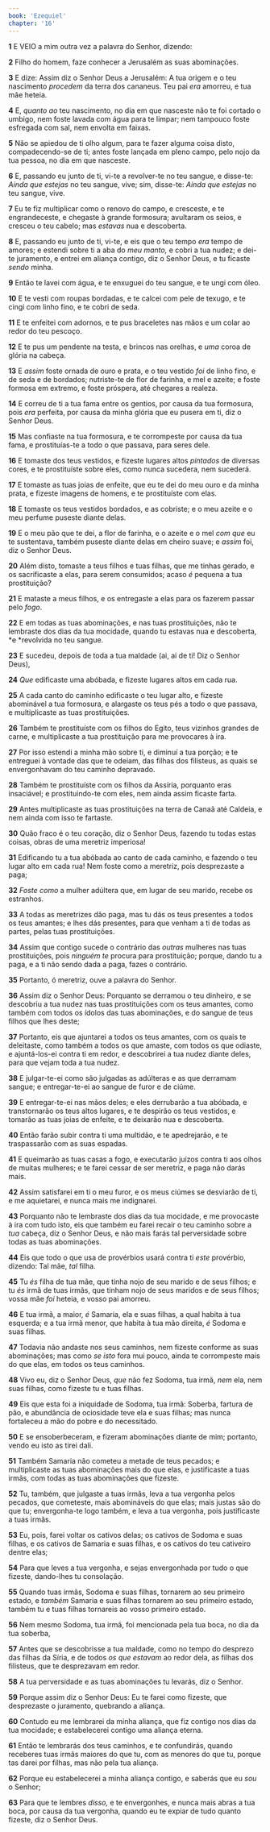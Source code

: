 ```yaml
---
book: 'Ezequiel'
chapter: '16'
---
```


**1** E VEIO a mim outra vez a palavra do Senhor, dizendo:

**2** Filho do homem, faze conhecer a Jerusalém as suas abominações.

**3** E dize: Assim diz o Senhor Deus a Jerusalém: A tua origem e o teu nascimento _procedem_ da terra dos cananeus. Teu pai _era_ amorreu, e tua mãe heteia.

**4** E, _quanto ao_ teu nascimento, no dia em que nasceste não te foi cortado o umbigo, nem foste lavada com água para te limpar; nem tampouco foste esfregada com sal, nem envolta em faixas.

**5** Não se apiedou de ti olho algum, para te fazer alguma coisa disto, compadecendo-se de ti; antes foste lançada em pleno campo, pelo nojo da tua pessoa, no dia em que nasceste.

**6** E, passando eu junto de ti, vi-te a revolver-te no teu sangue, e disse-te: _Ainda que estejas_ no teu sangue, vive; sim, disse-te: _Ainda que estejas_ no teu sangue, vive.

**7** Eu te fiz multiplicar como o renovo do campo, e cresceste, e te engrandeceste, e chegaste à grande formosura; avultaram os seios, e cresceu o teu cabelo; mas _estavas_ nua e descoberta.

**8** E, passando eu junto de ti, vi-te, e eis que o teu tempo _era_ tempo de amores; e estendi sobre ti a aba do _meu manto,_ e cobri a tua nudez; e dei-te juramento, e entrei em aliança contigo, diz o Senhor Deus, e tu ficaste _sendo_ minha.

**9** Então te lavei com água, e te enxuguei do teu sangue, e te ungi com óleo.

**10** E te vesti com roupas bordadas, e te calcei com pele de texugo, e te cingi com linho fino, e te cobri de seda.

**11** E te enfeitei com adornos, e te pus braceletes nas mãos e um colar ao redor do teu pescoço.

**12** E te pus um pendente na testa, e brincos nas orelhas, e _uma_ coroa de glória na cabeça.

**13** E _assim_ foste ornada de ouro e prata, e o teu vestido _foi_ de linho fino, e de seda e de bordados; nutriste-te de flor de farinha, e mel e azeite; e foste formosa em extremo, e foste próspera, até chegares a realeza.

**14** E correu de ti a tua fama entre os gentios, por causa da tua formosura, pois _era_ perfeita, por causa da minha glória que eu pusera em ti, diz o Senhor Deus.

**15** Mas confiaste na tua formosura, e te corrompeste por causa da tua fama, e prostituías-te a todo o que passava, para seres dele.

**16** E tomaste dos teus vestidos, e fizeste lugares altos _pintados_ de diversas cores, e te prostituíste sobre eles, como nunca sucedera, nem sucederá.

**17** E tomaste as tuas joias de enfeite, que eu te dei do meu ouro e da minha prata, e fizeste imagens de homens, e te prostituíste com elas.

**18** E tomaste os teus vestidos bordados, e as cobriste; e o meu azeite e o meu perfume puseste diante delas.

**19** E o meu pão que te dei, a flor de farinha, e o azeite e o mel _com que_ eu te sustentava, também puseste diante delas em cheiro suave; e _assim_ foi, diz o Senhor Deus.

**20** Além disto, tomaste a teus filhos e tuas filhas, que me tinhas gerado, e os sacrificaste a elas, para serem consumidos; acaso _é_ pequena a tua prostituição?

**21** E mataste a meus filhos, e os entregaste a elas para os fazerem passar pelo _fogo_.

**22** E em todas as tuas abominações, e nas tuas prostituições, não te lembraste dos dias da tua mocidade, quando tu estavas nua e descoberta, *e *revolvida no teu sangue.

**23** E sucedeu, depois de toda a tua maldade (ai, ai de ti! Diz o Senhor Deus),

**24** _Que_ edificaste uma abóbada, e fizeste lugares altos em cada rua.

**25** A cada canto do caminho edificaste o teu lugar alto, e fizeste abominável a tua formosura, e alargaste os teus pés a todo o que passava, e multiplicaste as tuas prostituições.

**26** Também te prostituíste com os filhos do Egito, teus vizinhos grandes de carne, e multiplicaste a tua prostituição para me provocares à ira.

**27** Por isso estendi a minha mão sobre ti, e diminuí a tua porção; e te entreguei à vontade das que te odeiam, das filhas dos filisteus, as quais se envergonhavam do teu caminho depravado.

**28** Também te prostituíste com os filhos da Assíria, porquanto eras insaciável; e prostituindo-te com eles, nem ainda assim ficaste farta.

**29** Antes multiplicaste as tuas prostituições na terra de Canaã até Caldeia, e nem ainda com isso te fartaste.

**30** Quão fraco é o teu coração, diz o Senhor Deus, fazendo tu todas estas coisas, obras de uma meretriz imperiosa!

**31** Edificando tu a tua abóbada ao canto de cada caminho, e fazendo o teu lugar alto em cada rua! Nem foste como a meretriz, pois desprezaste a paga;

**32** _Foste como_ a mulher adúltera que, em lugar de seu marido, recebe os estranhos.

**33** A todas as meretrizes dão paga, mas tu dás os teus presentes a todos os teus amantes; e lhes dás presentes, para que venham a ti de todas as partes, pelas tuas prostituições.

**34** Assim que contigo sucede o contrário das _outras_ mulheres nas tuas prostituições, pois _ninguém te_ procura para prostituição; porque, dando tu a paga, e a ti não sendo dada a paga, fazes o contrário.

**35** Portanto, ó meretriz, ouve a palavra do Senhor.

**36** Assim diz o Senhor Deus: Porquanto se derramou o teu dinheiro, e se descobriu a tua nudez nas tuas prostituições com os teus amantes, como também com todos os ídolos das tuas abominações, e do sangue de teus filhos que lhes deste;

**37** Portanto, eis que ajuntarei a todos os teus amantes, com os quais te deleitaste, como também a todos os que amaste, com todos os que odiaste, e ajuntá-los-ei contra ti em redor, e descobrirei a tua nudez diante deles, para que vejam toda a tua nudez.

**38** E julgar-te-ei como são julgadas as adúlteras e as que derramam sangue; e entregar-te-ei ao sangue de furor e de ciúme.

**39** E entregar-te-ei nas mãos deles; e eles derrubarão a tua abóbada, e transtornarão os teus altos lugares, e te despirão os teus vestidos, e tomarão as tuas joias de enfeite, e te deixarão nua e descoberta.

**40** Então farão subir contra ti uma multidão, e te apedrejarão, e te traspassarão com as suas espadas.

**41** E queimarão as tuas casas a fogo, e executarão juízos contra ti aos olhos de muitas mulheres; e te farei cessar de ser meretriz, e paga não darás mais.

**42** Assim satisfarei em ti o meu furor, e os meus ciúmes se desviarão de ti, e me aquietarei, e nunca mais me indignarei.

**43** Porquanto não te lembraste dos dias da tua mocidade, e me provocaste à ira com tudo isto, eis que também eu farei recair o teu caminho sobre a _tua_ cabeça, diz o Senhor Deus, e não mais farás tal perversidade sobre todas as tuas abominações.

**44** Eis que todo o que usa de provérbios usará contra ti _este_ provérbio, dizendo: Tal mãe, _tal_ filha.

**45** Tu _és_ filha de tua mãe, que tinha nojo de seu marido e de seus filhos; e tu _és_ irmã de tuas irmãs, que tinham nojo de seus maridos e de seus filhos; vossa mãe _foi_ heteia, e vosso pai amorreu.

**46** E tua irmã, a maior, _é_ Samaria, ela e suas filhas, a qual habita à tua esquerda; e a tua irmã menor, que habita à tua mão direita, _é_ Sodoma e suas filhas.

**47** Todavia não andaste nos seus caminhos, nem fizeste conforme as suas abominações; mas como _se isto_ fora mui pouco, ainda te corrompeste mais do que elas, em todos os teus caminhos.

**48** Vivo eu, diz o Senhor Deus, _que_ não fez Sodoma, tua irmã, _nem_ ela, nem suas filhas, como fizeste tu e tuas filhas.

**49** Eis que esta foi a iniquidade de Sodoma, tua irmã: Soberba, fartura de pão, e abundância de ociosidade teve ela e suas filhas; mas nunca fortaleceu a mão do pobre e do necessitado.

**50** E se ensoberbeceram, e fizeram abominações diante de mim; portanto, vendo eu isto as tirei dali.

**51** Também Samaria não cometeu a metade de teus pecados; e multiplicaste as tuas abominações mais do que elas, e justificaste a tuas irmãs, com todas as tuas abominações que fizeste.

**52** Tu, também, que julgaste a tuas irmãs, leva a tua vergonha pelos pecados, que cometeste, mais abomináveis do que elas; mais justas são do que tu; envergonha-te logo também, e leva a tua vergonha, pois justificaste a tuas irmãs.

**53** Eu, pois, farei voltar os cativos delas; os cativos de Sodoma e suas filhas, e os cativos de Samaria e suas filhas, e os cativos do teu cativeiro dentre elas;

**54** Para que leves a tua vergonha, e sejas envergonhada por tudo o que fizeste, dando-lhes tu consolação.

**55** Quando tuas irmãs, Sodoma e suas filhas, tornarem ao seu primeiro estado, e _também_ Samaria e suas filhas tornarem ao seu primeiro estado, também tu e tuas filhas tornareis ao vosso primeiro estado.

**56** Nem mesmo Sodoma, tua irmã, foi mencionada pela tua boca, no dia da tua soberba,

**57** Antes que se descobrisse a tua maldade, como no tempo do desprezo das filhas da Síria, e de todos _os que estavam_ ao redor dela, as filhas dos filisteus, que te desprezavam em redor.

**58** A tua perversidade e as tuas abominações tu levarás, diz o Senhor.

**59** Porque assim diz o Senhor Deus: Eu te farei como fizeste, que desprezaste o juramento, quebrando a aliança.

**60** Contudo eu me lembrarei da minha aliança, que fiz contigo nos dias da tua mocidade; e estabelecerei contigo uma aliança eterna.

**61** Então te lembrarás dos teus caminhos, e te confundirás, quando receberes tuas irmãs maiores do que tu, com as menores do que tu, porque tas darei por filhas, mas não pela tua aliança.

**62** Porque eu estabelecerei a minha aliança contigo, e saberás que eu _sou_ o Senhor;

**63** Para que te lembres _disso,_ e te envergonhes, e nunca mais abras a tua boca, por causa da tua vergonha, quando eu te expiar de tudo quanto fizeste, diz o Senhor Deus.
